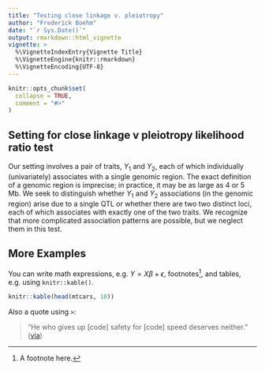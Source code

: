 ```yaml
---
title: "Testing close linkage v. pleiotropy"
author: "Frederick Boehm"
date: "`r Sys.Date()`"
output: rmarkdown::html_vignette
vignette: >
  %\VignetteIndexEntry{Vignette Title}
  %\VignetteEngine{knitr::rmarkdown}
  %\VignetteEncoding{UTF-8}
---
```


```r
knitr::opts_chunk$set(
  collapse = TRUE,
  comment = "#>"
)
```

## Setting for close linkage v pleiotropy likelihood ratio test

Our setting involves a pair of traits, $Y_1$ and $Y_2$, each of which individually (univariately) associates with a single genomic region. The exact definition of a genomic region is imprecise; in practice, it may be as large as 4 or 5 Mb. We seek to distinguish whether $Y_1$ and $Y_2$ associations (in the genomic region) arise due to a single QTL or whether there are two two distinct loci, each of which associates with exactly one of the two traits. We recognize that more complicated association patterns are possible, but we neglect them in this test.










## More Examples

You can write math expressions, e.g. $Y = X\beta + \epsilon$, footnotes^[A footnote here.], and tables, e.g. using `knitr::kable()`.

```r
knitr::kable(head(mtcars, 10))
```

Also a quote using `>`:

> "He who gives up [code] safety for [code] speed deserves neither."
([via](https://twitter.com/hadleywickham/status/504368538874703872))
